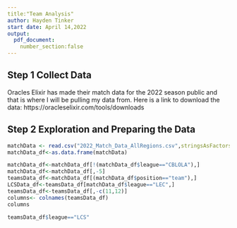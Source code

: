 ```yaml
---
title:"Team Analysis"
author: Hayden Tinker
start date: April 14,2022
output:
  pdf_document:
    number_section:false
---
```


## Step 1 Collect Data
  Oracles Elixir has made their match data for the 2022 season public and that is where I will be pulling my data from. Here is a link to download the data: https://oracleselixir.com/tools/downloads
  
## Step 2 Exploration and Preparing the Data
```r
matchData <- read.csv("2022_Match_Data_AllRegions.csv",stringsAsFactors=TRUE)
matchData_df<-as.data.frame(matchData)
```

```r
matchData_df<-matchData_df[!(matchData_df$league=="CBLOLA"),]
matchData_df<-matchData_df[,-5]
teamsData_df<-matchData_df[(matchData_df$position=="team"),]
LCSData_df<-teamsData_df[matchData_df$league=="LEC",]
teamsData_df<-teamsData_df[,-c(11,12)]
columns<- colnames(teamsData_df)
columns

```


```r
teamsData_df$league=="LCS"
```